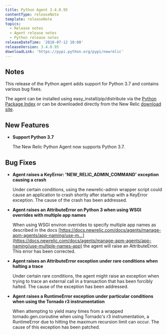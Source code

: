 ```yaml
---
title: Python Agent 3.4.0.95
contentType: releaseNote
template: releaseNote
topics:
  - Release notes
  - Agent release notes
  - Python release notes
releaseDateTime: '2018-07-12 10:00'
releaseVersion: 3.4.0.95
downloadLink: 'https://pypi.python.org/pypi/newrelic'
---
```


## Notes

This release of the Python agent adds support for Python 3.7 and contains various bug fixes.

The agent can be installed using easy_install/pip/distribute via the [Python Package Index](https://pypi.python.org/pypi/newrelic) or can be downloaded directly from the New Relic [download site](http://download.newrelic.com/python_agent/release).

## New Features

* **Support Python 3.7**

  The New Relic Python Agent now supports Python 3.7.

## Bug Fixes

* **Agent raises a KeyError: 'NEW_RELIC_ADMIN_COMMAND' exception causing a crash**

  Under certain conditions, using the newrelic-admin wrapper script could cause an application to crash shortly after startup with a KeyError exception. The cause of the crash has been addressed.
* **Agent raises an AttributeError on Python 3 when using WSGI overrides with multiple app names**

  When using WSGI environ overrides to specify multiple app names as described in the docs [https://docs.newrelic.com/docs/agents/manage-apm-agents/app-naming/use-m...](https://docs.newrelic.com/docs/agents/manage-apm-agents/app-naming/use-multiple-names-app) the agent will raise an AttributeError. This error has been corrected.
* **Agent raises an AttributeError exception under rare conditions when halting a trace**

  Under certain rare conditions, the agent might raise an exception when trying to trace an external call in a transaction that has been forcibly halted. The cause of the exception has been addressed.
* **Agent raises a RuntimeError exception under particular conditions when using the Tornado r3 instrumentation**

  When attempting to yield many times from a wrapped tornado.gen.coroutine when using Tornado's r3 instrumentation, a RuntimeError due to hitting the maximum recursion limit can occur. The cause of this exception has been patched.
